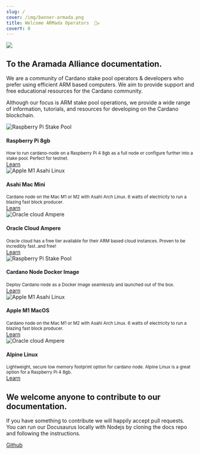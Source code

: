 ```yaml
---
slug: /
cover: /img/banner-armada.png
title: Welcome ARMada Operators  🏴‍☠️
coverY: 0
---
```


<div className="container-fluid">
  <img style={{ borderRadius: '1rem' }} src={'./img/banner-armada.png'}/>
</div>
<div className="container">
  <div className="row margin-top--md padding-horiz--md">
  <h2>
    To the Aramada Alliance documentation.
  </h2>
  <p>
    We are a community of Cardano stake pool operators & developers who prefer 
    using efficient ARM based computers. We aim to provide support and free 
    educational resources for the Cardano community.
  </p>

  <p>
    Although our focus is ARM stake pool operations, we provide a wide range
    of information, tutorials, and resources for developing on the Cardano
    blockchain.
  </p>
</div>
  <div className="row">
    <div className="col">
      <div className="col-demo">
        <div className="">
          <div className="card margin-top--md">
            <div className="card__image">
              <img
                src="./img/pi-logo-blackbg.jpeg"
                alt="Raspberry Pi Stake Pool"
                title="Learn Cardano"
              />
            </div>
            <div className="card__body">
              <h4>Raspberry Pi 8gb</h4>
              <small>
                How to run cardano-node on a Raspberry Pi 4 8gb as a full node or configure further into a stake pool. Perfect for testnet. 
              </small>
            </div>
            <div className="card__footer">
              <a href="./stake-pool-guides/pi-node-full-guide/" className="button button--primary button--block">
                Learn
              </a>
            </div>
          </div>
        </div>
      </div>
    </div>
    <div className="col">
      <div className="col-demo">
        <div className="card-demo">
          <div className="card margin-top--md">
            <div className="card__image">
              <img
                src="./img/asahi-logo.jpeg"
                alt="Apple M1 Asahi Linux"
                title="Cardano Node on Apple M1"
              />
            </div>
            <div className="card__body">
              <h4>Asahi Mac Mini</h4>
              <small>
                Cardano node on the Mac M1 or M2 with Asahi Arch Linux. 6 watts of electricity to run a blazing fast block producer.
              </small>
            </div>
            <div className="card__footer">
              <a href="./stake-pool-guides/m1-asahi-linux" className="button button--primary button--block">
                Learn
                </a>
            </div>
          </div>
        </div>
      </div>
    </div>
    <div className="col">
      <div className="col-demo">
        <div className="card-demo">
          <div className="card margin-top--md">
            <div className="card__image">
              <img
                src="./img/ampere.jpeg"
                alt="Oracle cloud Ampere"
                title="Cardano Node On Oracle Cloud"
              />
            </div>
            <div className="card__body">
              <h4>Oracle Cloud Ampere</h4>
              <small>
                Oracle cloud has a free tier available for their ARM based cloud instances. Proven to be incredibly fast..and free!
              </small>
            </div>
            <div className="card__footer">
              <a href="./stake-pool-guides/oracle-ampere" className="button button--primary button--block">
              Learn
              </a>
            </div>
          </div>
        </div>
      </div>
    </div>
  </div>
  <div className="row">
    <div className="col">
      <div className="col-demo">
        <div className="">
          <div className="card margin-top--md">
            <div className="card__image">
              <img
                src="./img/docker-logo.jpeg"
                alt="Raspberry Pi Stake Pool"
                title="Learn Cardano"
              />
            </div>
            <div className="card__body">
              <h4>Cardano Node Docker Image</h4>
              <small>
                Deploy Cardano node as a Docker image seamlessly and launched out of the box. 
              </small>
            </div>
            <div className="card__footer">
              <a href="./stake-pool-guides/docker-pool-guide" className="button button--primary button--block">
                Learn
              </a>
            </div>
          </div>
        </div>
      </div>
    </div>
    <div className="col">
      <div className="col-demo">
        <div className="card-demo">
          <div className="card margin-top--md">
            <div className="card__image">
              <img
                src="./img/apple-chip-m1.jpeg"
                alt="Apple M1 Asahi Linux"
                title="Cardano Node on Apple M1"
              />
            </div>
            <div className="card__body">
              <h4>Apple M1 MacOS</h4>
              <small>
                Cardano node on the Mac M1 or M2 with Asahi Arch Linux. 6 watts of electricity to run a blazing fast block producer.
              </small>
            </div>
            <div className="card__footer">
              <a href="./stake-pool-guides/apple-m1-guide/" className="button button--primary button--block">
                Learn
                </a>
            </div>
          </div>
        </div>
      </div>
    </div>
    <div className="col">
      <div className="col-demo">
        <div className="card-demo">
          <div className="card margin-top--md">
            <div className="card__image">
              <img
                src="./img/alpine-logo.jpeg"
                alt="Oracle cloud Ampere"
                title="Cardano Node On Oracle Clooud"
              />
            </div>
            <div className="card__body">
              <h4>Alpine Linux</h4>
              <small>
                Lightweight, secure low memory footprint option for cardano node. Alpine Linux is a great option for a Raspberry Pi 4 8gb.
              </small>
            </div>
            <div className="card__footer">
              <a href="./stake-pool-guides/alpine-linux-os" className="button button--primary button--block">
              Learn
              </a>
            </div>
          </div>
        </div>
      </div>
    </div>
  </div>
  <div className="container">
    <div className="row margin-top--lg padding-horiz--md">
    <h2>
       We welcome anyone to contribute to our documentation.
    </h2>
    <div className="row margin-top--sm padding-horiz--md">
    <p>
     If you have something to contribute we will happily accept pull requests.
     You can run our Docusaurus locally with Nodejs by cloning the docs repo and following the instructions. 
    </p>
    <a href="https://github.com/armada-alliance/docs" className="button button--primary">Github</a>
    </div>
    </div>
  </div>
</div>
